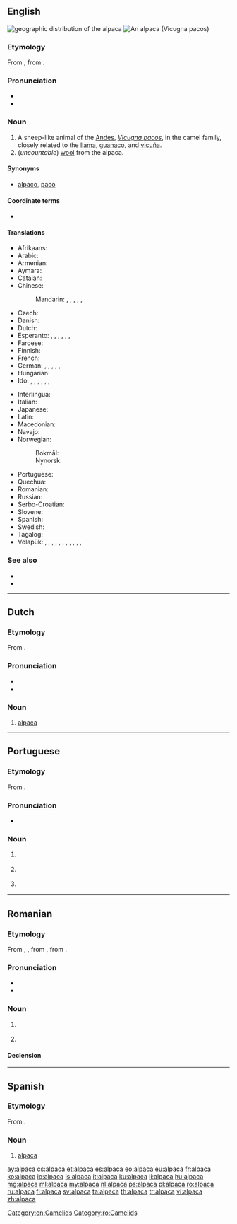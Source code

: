 {{also|Alpacca|alpacca}}
==English==
[[File:Leefgebied alpaca.JPG|thumb|geographic distribution<br>of the '''alpaca''']]
[[File:Alpaka 33444.jpg|thumb|An '''alpaca''' (''Vicugna pacos'')]]

===Etymology===
From {{etyl|es|en}}, from {{etyl|ay|en}} {{m|ay|allpaqa}}.

===Pronunciation===
* {{IPA|/ælˈpækə/|lang=en}}
* {{rhymes|ækə|lang=en}}

===Noun===
{{en-noun|alpaca|alpacas}}

# A sheep-like animal of the [[Andes]], ''[[Vicugna pacos]]'', in the camel family, closely related to the [[llama]], [[guanaco]], and [[vicuña]].
# (''uncountable'') [[wool]] from the alpaca.

====Synonyms====
* [[alpaco]], [[paco]] {{qualifier|archaic}}

====Coordinate terms====
* {{list:camelids/en}}

====Translations====
{{trans-top|camelid animal of the Andes}}
* Afrikaans: {{t|af|alpakka}}
* Arabic: {{t|ar|أَلْبَكَة|f}}
* Armenian: {{t|hy|ալպակա}}
* Aymara: {{t|ay|allpaqa}}
* Catalan: {{t|ca|alpaca|m}}
* Chinese:
*: Mandarin: {{t|cmn|羊駝|sc=Hani}}, {{t+|cmn|羊驼|tr=yángtuó|sc=Hani}}, {{t|cmn|美洲駝|sc=Hani}}, {{t|cmn|美洲驼|tr=Měizhōu tuó|sc=Hani}}, {{t|cmn|無峰駝|sc=Hani}}, {{t|cmn|无峰驼|tr=wúfēngtuó|sc=Hani}}
* Czech: {{t|cs|alpaka|f}}
* Danish: {{t|da|alpaka|c}}
* Dutch: {{t+|nl|alpaca|m}}
* Esperanto: {{qualifier|♂♀}} {{t|eo|alpako}}, {{qualifier|♂}} {{t|eo|viralpako}}, {{qualifier|♀}} {{t|eo|alpakino}}, {{qualifier|♂♀ offspring}} {{t|eo|alpakido}}, {{qualifier|♂ offspring}} {{t|eo|viralpakido}}, {{qualifier|♀ offspring}} {{t|eo|alpakidino}}, {{qualifier|collective ♂♀}} {{t|eo|alpakaro}}
* Faroese: {{t|fo|alpaka|f}}
* Finnish: {{t+|fi|alpakka}}
* French: {{t+|fr|alpaga|m}}
* German: {{qualifier|♂♀}} {{t+|de|Alpaka|n}}, {{t|de|Alpakahengst|m}}, {{t|de|Alpakastute|f}}, {{qualifier|♂ offspring}} {{t|de|Alpakahengstfohlen|n}}, {{qualifier|♀ offspring}} {{t|de|Alpakastutenfohlen|n}}, {{qualifier|castrated ♂}} {{t|de|Alpakawallach|m}}
* Hungarian: {{t+|hu|alpaka}}
* Ido: {{qualifier|♂♀}} {{t+|io|alpako}}, {{qualifier|♂}} {{t|io|alpakulo}}, {{qualifier|♀}} {{t|io|alpakino}}, {{qualifier|♂♀ offspring}} {{t|io|alpakyuno}}, {{qualifier|♂ offspring}} {{t|io|alpakyunulo}}, {{qualifier|♀ offspring}} {{t|io|alpakyunino}}, {{qualifier|collective ♂♀}} {{t|io|alpakaro}}
{{trans-mid}}
* Interlingua: {{t|ia|alpaca}}
* Italian: {{t+|it|alpaca|m}}
* Japanese: {{t|ja|アルパカ|tr=arupaka|sc=Jpan}}
* Latin: {{t|la|Lama pacos}}
* Macedonian: {{t|mk|алпака|f|sc=Cyrl}}
* Navajo: {{t|nv|Shádiʼááhdę́ę́ʼ tłʼízíʼilí}}
* Norwegian:
*: Bokmål: {{t+|nb|alpakka|m}}
*: Nynorsk: {{t|nn|alpakka|m}}
* Portuguese: {{t|pt|alpaca|f}}
* Quechua: {{t|qu|allpaqa}}
* Romanian: {{t+|ro|alpaca|f}}
* Russian: {{t+|ru|альпа́ка|m|f}}
* Serbo-Croatian: {{t|sh|alpaka|f}}
* Slovene: {{t+|sl|alpaka|f}}
* Spanish: {{t+|es|alpaca|f}}
* Swedish: {{t+|sv|alpacka|c}}
* Tagalog: {{t|tl|alpaka}}
* Volapük: {{qualifier|♂♀}} {{t|vo|läpak}}, {{qualifier|♂}} {{t|vo|hiläpak}}, {{qualifier|castrated ♂}} {{t|vo|holäpak}}, {{qualifier|♀}} {{t|vo|jiläpak}}, {{qualifier|spayed, neutered ♀}} {{t|vo|joläpak}}, {{qualifier|♂♀ offspring}} {{t|vo|läpakül}}, {{qualifier|♂ offspring}} {{t|vo|hiläpakül}}, {{qualifier|castrated ♂ offspring}} {{t|vo|holäpakül}}, {{qualifier|♀ offspring}} {{t|vo|jiläpakül}}, {{qualifier|spayed ♀ offspring}} {{t|vo|joläpakül}}, {{qualifier|diminutive ♂♀}} {{t|vo|läpakil}}, {{qualifier|collective ♂♀}} {{t|vo|läpakem}}
{{trans-bottom}}

===See also===
* {{projectlink|wikipedia}}
* {{specieslite|Vicugna pacos}}

[[Category:en:Camelids]]

----

==Dutch==

===Etymology===
From {{der|nl|ay|allpaqa}}.

===Pronunciation===
* {{audio|Nl-alpaca.ogg|audio|lang=nl}}
* {{hyphenation|al|pa|ca|lang=nl}}

===Noun===
{{nl-noun|m|-'s|alpacaatje}}

# [[#English|alpaca]]

{{catlangcode|nl|Camelids}}

----

==Portuguese==

===Etymology===
From {{etyl|ay|pt}} {{m|ay|allpaca}}.

===Pronunciation===
* {{rhymes|aka|lang=pt}}

===Noun===
{{pt-noun|f}}

# {{l|en|alpaca}} {{gloss|''{{l|mul|Vicugna pacos}}'', a camelid of the Andes}}
# {{l|en|alpaca}} {{gloss|wool from the alpaca}}
# {{l|en|nickel silver}} {{gloss|alloy of copper, zinc and nickel}}

{{catlangcode|pt|Mammals|Fibers|Camelids|Alloys}}

----

==Romanian==

===Etymology===
From {{etyl|fr|ro}} {{m|fr|alpaga}}, {{m|fr|alpaca}}, from {{etyl|es|ro}} {{m|es|alpaca}}, from {{etyl|ay|ro}} {{m|ay|allpaqa}}.

===Pronunciation===
* {{IPA|/alpaˈka/|lang=ro}}
* {{hyphenation|al|pa|ca|lang=ro}}

===Noun===
{{ro-noun|f|alpacale}}

# {{l|en|alpaca}} {{gloss|animal}}
# {{l|en|alpaca}} {{gloss|wool}}

====Declension====
{{ro-noun-f-a}}

[[Category:ro:Camelids]]

----

==Spanish==

===Etymology===
From {{etyl|ay|es}} {{m|ay|allpaqa}}.

===Noun===
{{es-noun|f}}

# [[alpaca#English|alpaca]]

[[ay:alpaca]]
[[cs:alpaca]]
[[et:alpaca]]
[[es:alpaca]]
[[eo:alpaca]]
[[eu:alpaca]]
[[fr:alpaca]]
[[ko:alpaca]]
[[io:alpaca]]
[[is:alpaca]]
[[it:alpaca]]
[[ku:alpaca]]
[[li:alpaca]]
[[hu:alpaca]]
[[mg:alpaca]]
[[ml:alpaca]]
[[my:alpaca]]
[[nl:alpaca]]
[[ps:alpaca]]
[[pl:alpaca]]
[[ro:alpaca]]
[[ru:alpaca]]
[[fi:alpaca]]
[[sv:alpaca]]
[[ta:alpaca]]
[[th:alpaca]]
[[tr:alpaca]]
[[vi:alpaca]]
[[zh:alpaca]]